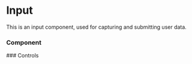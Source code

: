 

<Meta of={Story} />

# Input
This is an input component, used for capturing and submitting user data.

### Component
<Primary />
### Controls
<Controls />
<Stories />